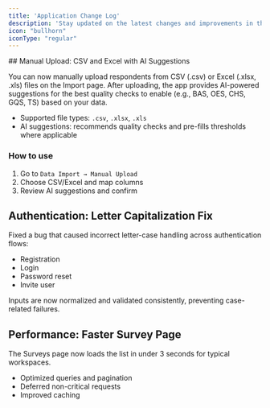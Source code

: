 ```yaml
---
title: 'Application Change Log'
description: 'Stay updated on the latest changes and improvements in the ReDem application.'
icon: "bullhorn"
iconType: "regular"
---
```


<Update label="2025-09-19" description="v1.2.0">
  ## Manual Upload: CSV and Excel with AI Suggestions

  You can now manually upload respondents from CSV (.csv) or Excel (.xlsx, .xls) files on the Import page. After uploading, the app provides AI-powered suggestions for the best quality checks to enable (e.g., BAS, OES, CHS, GQS, TS) based on your data.

  - Supported file types: <code>.csv</code>, <code>.xlsx</code>, <code>.xls</code>
  - AI suggestions: recommends quality checks and pre-fills thresholds where applicable

  ### How to use

  1. Go to <code>Data Import → Manual Upload</code>
  2. Choose CSV/Excel and map columns
  3. Review AI suggestions and confirm

  ## Authentication: Letter Capitalization Fix

  Fixed a bug that caused incorrect letter-case handling across authentication flows:
  - Registration
  - Login
  - Password reset
  - Invite user

  Inputs are now normalized and validated consistently, preventing case-related failures.

  ## Performance: Faster Survey Page

  The Surveys page now loads the list in under 3 seconds for typical workspaces.

  - Optimized queries and pagination
  - Deferred non-critical requests
  - Improved caching
</Update>
